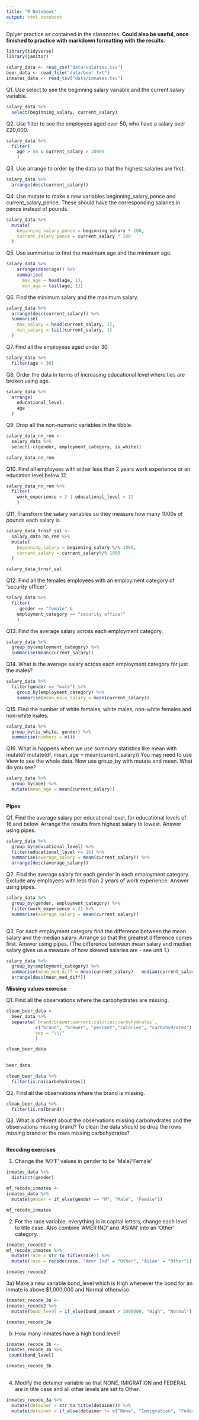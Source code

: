 ```yaml
---
title: "R Notebook"
output: html_notebook
---
```


Dplyer practice as contained in the classnotes. **Could also be useful, once finished to practice with markdown formatting with the results**. 

```r
library(tidyverse)
library(janitor)

```

```r
salary_data <- read_csv("data/salaries.csv")
beer_data <- read_file("data/beer.txt")
inmates_data <- read_tsv("data/inmates.tsv")
```

Q1. Use select to see the beginning salary variable and the current salary variable.

```r
salary_data %>%
  select(beginning_salary, current_salary)
```

Q2. Use filter to see the employees aged over 50, who have a salary over £20,000.

```r
salary_data %>% 
  filter(
    age > 50 & current_salary > 20000
    )
```

Q3. Use arrange to order by the data so that the highest salaries are first.

```r
salary_data %>%
  arrange(desc(current_salary))
```

Q4. Use mutate to make a new variables beginning_salary_pence and current_salary_pence. These should have the corresponding salaries in pence instead of pounds.

```r

salary_data %>% 
  mutate(
    beginning_salary_pence = beginning_salary * 100,
    current_salary_pence = current_salary * 100
  )

```

Q5. Use summarise to find the maximum age and the minimum age.

```r
salary_data %>%
    arrange(desc(age)) %>%
    summarise(
      max_age = head(age, 1),
      min_age = tail(age, 1))

```

Q6. Find the minimum salary and the maximum salary.

```r
salary_data %>%
  arrange(desc(current_salary)) %>%
  summarise(
    max_salary = head(current_salary, 1), 
    min_salary = tail(current_salary, 1)
  )
```

Q7. Find all the employees aged under 30.

```r
salary_data %>%
  filter(age < 30)
```

Q8. Order the data in terms of increasing educational level where ties are broken using age.

```r
salary_data %>%
  arrange(
    educational_level,
    age
  ) 
```


Q9. Drop all the non-numeric variables in the tibble.

```r

salary_data_nn_rem <- 
  salary_data %>%
  select(-c(gender, employment_category, is_white))

salary_data_nn_rem
```

Q10. Find all employees with either less than 2 years work experience or an education level below 12.

```r
salary_data_nn_rem %>%
  filter(
    work_experience < 2 | educational_level < 12
    ) 

```

Q11. Transform the salary variables so they measure how many 1000s of pounds each salary is.

```r
salary_data_trnsf_sal <-
  salary_data_nn_rem %>%
  mutate(
    beginning_salary = beginning_salary %/% 1000,
    current_salary = current_salary%/% 1000
  )

salary_data_trnsf_sal
```

Q12. Find all the females employees with an employment category of ‘security officer’.

```r
salary_data %>%
  filter(
     gender == "female" &
    employment_category == "security officer"
    )
```

Q13. Find the average salary across each employment category.

```r
salary_data %>%
  group_by(employment_category) %>%
  summarise(mean(current_salary))
```


Q14. What is the average salary across each employment category for just the males?

```r
salary_data %>%
  filter(gender == "male") %>% 
    group_by(employment_category) %>%
    summarise(mean_male_salary = mean(current_salary))
```

Q15. Find the number of white females, white males, non-white females and non-white males.

```r
salary_data %>%
  group_by(is_white, gender) %>%
  summarise(numbers = n())
```

Q16. What is happens when we use summary statistics like mean with mutate? mutate(df, mean_age = mean(current_salary)) You may need to use View to see the whole data. Now use group_by with mutate and mean. What do you see?

```r
salary_data %>%
  group_by(age) %>% 
  mutate(mean_age = mean(current_salary))
  
```

**Pipes**

Q1. Find the average salary per educational level, for educational levels of 16 and below. Arrange the results from highest salary to lowest. Answer using pipes.

```r
salary_data %>%
  group_by(educational_level) %>%
  filter(educational_level <= 16) %>%
  summarise(average_salary = mean(current_salary)) %>%
  arrange(desc(average_salary))

```


Q2. Find the average salary for each gender in each employment category. Exclude any employees with less than 2 years of work experience. Answer using pipes.

```r
salary_data %>%
  group_by(gender, employment_category) %>%
  filter(work_experience < 2) %>%
  summarise(average_salary = mean(current_salary))
  
```


Q3. For each employment category find the difference between the mean salary and the median salary. Arrange so that the greatest difference comes first. Answer using pipes. (The difference between mean salary and median salary gives us a measure of how skewed salaries are - see unit 1.)

```r
salary_data %>% 
  group_by(employment_category) %>%
  summarise(mean_med_diff = mean(current_salary) - median(current_salary)) %>%
  arrange(desc(mean_med_diff))
```

**Missing values exercise**


Q1. Find all the observations where the carbohydrates are missing.

```r
clean_beer_data <-
  beer_data %>%
  separate(`brand;brewer;percent;calories;carbohydrates`, 
           c("brand", "brewer", "percent","calories", "carbohydrates"),
           sep = "\\;"
           )

clean_beer_data
  
```

```r
beer_data
```


```r
clean_beer_data %>% 
  filter(is.na(carbohydrates))
```


Q2. Find all the observations where the brand is missing.

```r
clean_beer_data %>%
  filter(is.na(brand))
```

Q3. What is different about the observations missing carbohydrates and the observations missing brand? To clean the data should be drop the rows missing brand or the rows missing carbohydrates?

```r

```

**Recoding exercises**

1. Change the ‘M’/‘F’ values in gender to be ‘Male’/‘Female’

```r
inmates_data %>%
  distinct(gender)
```

```r
mf_recode_inmates <-
inmates_data %>% 
  mutate(gender = if_else(gender == "M", "Male", "Female"))

mf_recode_inmates
```

2. For the race variable, everything is in capital letters, change each level to title case. Also combine ‘AMER IND’ and ‘ASIAN’ into an ‘Other’ category.

```r
inmates_recode2 <-
mf_recode_inmates %>%
  mutate(race = str_to_title(race)) %>%
  mutate(race = recode(race, "Amer Ind" = "Other", "Asian" = "Other"))

inmates_recode2
```

3a) Make a new variable bond_level which is High whenever the bond for an inmate is above $1,000,000 and Normal otherwise.

```r
inmates_recode_3a <-
inmates_recode2 %>%
  mutate(bond_level = if_else(bond_amount > 1000000, "High", "Normal"))

inmates_recode_3a
```

b) How many inmates have a high bond level?

```r
inmates_recode_3b <-
inmates_recode_3a %>%
 count(bond_level)

inmates_recode_3b
  
```

4. Modify the detainer variable so that NONE, IMIGRATION and FEDERAL are in title case and all other levels are set to Other.

```r
inmates_recode_3a %>%
  mutate(detainer = str_to_title(detainer)) %>%
  mutate(detainer = if_else(detainer != c("None", "Immigration", "Federal"), "Other", detainer))
         
```

